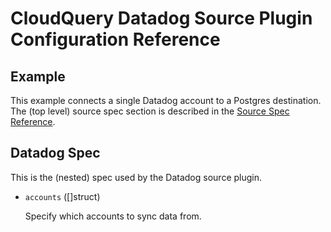 # CloudQuery Datadog Source Plugin Configuration Reference

## Example

This example connects a single Datadog account to a Postgres destination. The (top level) source spec section is described in the [Source Spec Reference](/docs/reference/source-spec).

<Configuration />

## Datadog Spec

This is the (nested) spec used by the Datadog source plugin.

- `accounts` ([]struct) 

  Specify which accounts to sync data from.
